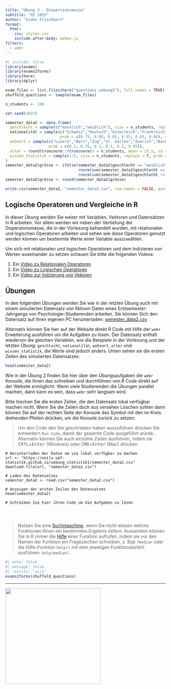 ```yaml
---
title: "Übung 3 - Dispersionsmasse"
subtitle: "HS 2025"
author: "Gidon Frischkorn"
format:
  html:
    css: styles.css
    include-after-body: webex.js
filters:
  - webr
---
```


```r
#| include: false
library(exams)
library(exams2forms)
library(here)
library(dplyr)

exam_files <- list.files(here("questions_uebung3"), full.names = TRUE)
shuffeld_questions <- sample(exam_files)

n_students <- 180

set.seed(2025)

semester_data2 <- data.frame(
  geschlecht = sample(c("männlich","weiblich"), size = n_students, replace = T, prob = c(0.20,0.80)),
  nationalität = sample(c("Schweiz","Deutsch","Österreich","Frankreich","Italien","andere"),
                        prob = c(0.75, 0.08, 0.05, 0.05, 0.03, 0.04), size = n_students, replace = T),
  wohnort = sample(c("Luzern","Bern","Zug","St. Gallen","Zuerich","Basel"),size = n_students, replace = T,
                   prob = c(0.2, 0.35, 0.1, 0.1, 0.2, 0.05)),
  alter = round(truncnorm::rtruncnorm(n = n_students, mean = 23.5, sd = 4.2, a = 17),1),
  wissen_statistik = sample(1:5, size = n_students, replace = T, prob = c(0.1,0.35,0.3, 0.2, 0.05))
)
semester_data2$grösse <- ifelse(semester_data2$geschlecht == "weiblich",
                                rnorm(sum(semester_data2$geschlecht == "weiblich"), mean = 162, sd = 8),
                                rnorm(sum(semester_data2$geschlecht != "weiblich"), mean = 174, sd = 10))
semester_data2$grösse <- round(semester_data2$grösse)

write.csv(semester_data2, "semester_data2.csv", row.names = FALSE, quote = FALSE)
```

## Logische Operatoren und Vergleiche in R

In dieser Übung werden Sie weiter mit Variablen, Vektoren und Datensätzen in R arbeiten. Vor allem werden wir neben der Vertiefung der Dispersionsmasse, die in der Vorlesung behandelt wurden, mit relationalen und logischen Operatoren arbeiten und sehen wie diese Operatoren genutzt werden können um bestimmte Werte einer Variable auszuwählen.

Um sich mit relationalen und logischen Operatoren und dem Indizieren von Werten auseinander zu setzen schauen Sie bitte die folgenden Videos:

1.  Ein [Video zu Relationalen Operatoren](https://www.youtube.com/watch?v=ZJ7H-3j_-mE)
2.  Ein [Video zu Logischen Operatoren](https://www.youtube.com/watch?v=6PpQS-YLWDQ&t=2s)
3.  Ein [Video zur Indzierung von Vekoren](https://www.youtube.com/watch?v=o_ldRKmgvHo&list=PLjgj6kdf_snYBkIsWQYcYtUZiDpam7ygg&index=5)

## Übungen

In den folgenden Übungen werden Sie wie in der letzten Übung auch mit einem simulierten Datensatz von fiktiven Daten eines Erstsemester-Jahrgangs von Psychologie-Studierenden arbeiten. Sie können Sich den Datensatz auf ihren eigenen PC herunterladen: [semester_data2.csv](semester_data2.csv)

Alternativ können Sie hier auf der Website direkt R Code mit Hilfe der `webr` Erweiterung ausführen um die Aufgaben zu lösen. Der Datensatz enthält wiederum die gleichen Variablen, wie die Beispiele in der Vorlesung und der letzten Übung: `geschlecht`, `nationalität`, `wohnort`, `alter` und `wissen_statistik`, die Werte sind jedoch anders. Unten sehen sie die ersten Zeilen des simulierten Datensatzes.

```r
head(semester_data2)
```

Wie in der Übung 2 finden Sie hier über den Übungsaufgaben die `webr` Konsole, die Ihnen das schreiben und durchführen von R Code direkt auf der Website ermöglicht. Wenn viele Studierenden die Übungen parallel machen, dann kann es sein, dass `webr` sehr langsam wird.

Bitte löschen Sie die ersten Zeilen, die den Datensatz lokal verfügbar machen *nicht*. Wenn Sie die Zeilen doch aus versehen Löschen sollten dann können Sie auf der rechten Seite der Konsole das Symbol mit den im Kreis drehenden Pfeilen drücken, um die Konsole zurück zu setzen.

> Um den Code den Sie geschrieben haben auszuführen drücken Sie entwedern `Run Code`, damit der gesamte Code ausgeführt würde. Alternativ können Sie auch einzelne Zeilen ausführen, indem sie <kbd>CRTL</kbd>+<kbd>Enter</kbd> (Windows) oder <kbd>CMD</kbd>+<kbd>Enter</kbd> (Mac) drücken.

```webr-r
# Herunterladen der Daten um sie lokal verfügbar zu machen
url <- "https://unilu-vpf-statistik.github.io/uebung_statistik1/semester_data2.csv"
download.file(url, "semester_data2.csv")

# Laden des Datensatzes
semester_data2 <- read.csv("semester_data2.csv")

# Anzeigen der ersten Zeilen des Datensatzes
head(semester_data2)

# Schreiben Sie hier ihren Code um die Aufgaben zu lösen




```

> Nutzen Sie eine [Suchmaschine](https://unilu-vpf-statistik.github.io/uebung_statistik1/about.html#suchmaschinen), wenn Sie nicht wissen welche Funktionen Ihnen ein bestimmtes Ergebnis liefern. Ausserdem können Sie in R immer die [Hilfe](https://www.r-project.org/help.html) einer Funktion aufrufen, indem sie vor den Namen der Funktion ein Fragezeichen schreiben, z. Bsp `?median` oder die Hilfe-Funktion `help()` mit dem jeweligen Funktionsbefehl ausführen: `help(median)`.

```r
#| echo: false
#| message: false
#| results: "asis"
exams2forms(shuffeld_questions)
```

------------------------------------------------------------------------

[![](images/Logo_UniLu.png){fig-align="center" width="300"}](https://www.unilu.ch/fakultaeten/vpf/uebersicht/)

